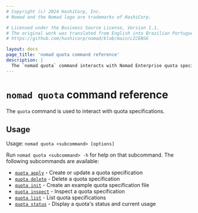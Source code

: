 ```yaml
---
# Copyright (c) 2024 HashiCorp, Inc.
# Nomad and the Nomad logo are trademarks of HashiCorp.

# Licensed under the Business Source License, Version 1.1.
# The original work was translated from English into Brazilian Portuguese.
# https://github.com/hashicorp/nomad/blob/main/LICENSE

layout: docs
page_title: 'nomad quota command reference'
description: |
  The `nomad quota` command interacts with Nomad Enterprise quota specifications. Generate an example specification. Create, update, delete, and inspect a quota specification. Display quota status and current usage. Retrieve a list of all quota specifications.
---
```


# `nomad quota` command reference

The `quota` command is used to interact with quota specifications.

<EnterpriseAlert product="nomad"/>

## Usage

Usage: `nomad quota <subcommand> [options]`

Run `nomad quota <subcommand> -h` for help on that subcommand. The following
subcommands are available:

- [`quota apply`][quotaapply] - Create or update a quota specification
- [`quota delete`][quotadelete] - Delete a quota specification
- [`quota init`][quotainit] - Create an example quota specification file
- [`quota inspect`][quotainspect] - Inspect a quota specification
- [`quota list`][quotalist] - List quota specifications
- [`quota status`][quotastatus] - Display a quota's status and current usage

[quotaapply]: /nomad/docs/commands/quota/apply
[quotadelete]: /nomad/docs/commands/quota/delete
[quotainit]: /nomad/docs/commands/quota/init
[quotainspect]: /nomad/docs/commands/quota/inspect
[quotalist]: /nomad/docs/commands/quota/list
[quotastatus]: /nomad/docs/commands/quota/status
